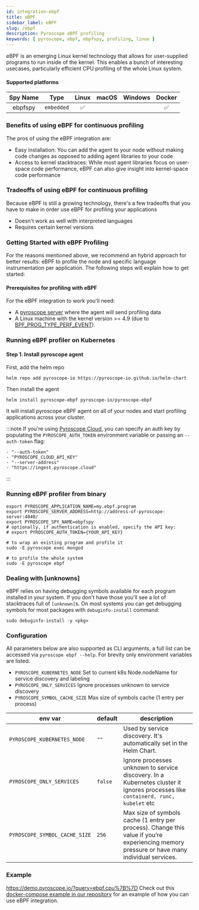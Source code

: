 ```yaml
---
id: integration-ebpf
title: eBPF
sidebar_label: eBPF
slug: /ebpf
description: Pyroscope eBPF profiling
keywords: [ pyroscope, ebpf, ebpfspy, profiling, linux ]
---
```





eBPF is an emerging Linux kernel technology that allows for user-supplied programs to run inside of the kernel. This enables a bunch of interesting usecases, particularly efficient CPU profiling of the whole Linux system.

#### Supported platforms

| Spy Name     | Type         | Linux | macOS | Windows | Docker |
|:------------:|:------------:|:-----:|:-----:|:-------:|:------:|
| ebpfspy      | `embedded`   |   ✅  |       |         |   ✅   |

### Benefits of using eBPF for continuous profiling
The pros of using the eBPF integration are:
* Easy installation: You can add the agent to your node without making code changes as opposed to adding agent libraries to your code
* Access to kernel stacktraces: While most agent libraries focus on user-space code performance, eBPF can also give insight into kernel-space code performance

### Tradeoffs of using eBPF for continuous profiling
Because eBPF is still a growing technology, there's a few tradeoffs that you have to make in order use eBPF for profiling your applications
* Doesn't work as well with interpreted languages
* Requires certain kernel versions




### Getting Started with eBPF Profiling
For the reasons mentioned above, we recommend an hybrid approach for better results: eBPF to profile the node and specific language instrumentation per application. The following steps will explain how to get started:

#### Prerequisites for profiling with eBPF

For the eBPF integration to work you'll need:
* A [pyroscope server](https://pyroscope.io/docs/installing-pyroscope-overview/#step-1-install-pyroscope-server) where the agent will send profiling data
* A Linux machine with the kernel version >= 4.9 (due to [BPF_PROG_TYPE_PERF_EVENT](https://lkml.org/lkml/2016/9/1/831)).

### Running eBPF profiler on Kubernetes

#### Step 1. Install pyroscope agent

First, add the helm repo
```shell
helm repo add pyroscope-io https://pyroscope-io.github.io/helm-chart
```

Then install the agent
```shell
helm install pyroscope-ebpf pyroscope-io/pyroscope-ebpf
```

It will install pyroscope eBPF agent on all of your nodes and start profiling applications across your cluster.

:::note
If you're using [Pyroscope Cloud](https://pyroscope.cloud/), you can specify an auth key by populating the `PYROSCOPE_AUTH_TOKEN` environment variable or passing an `--auth-token` flag:
```
- "--auth-token"
- "PYROSCOPE_CLOUD_API_KEY"
- "--server-address"
- "https://ingest.pyroscope.cloud"
```
:::

### Running eBPF profiler from binary

```shell
export PYROSCOPE_APPLICATION_NAME=my.ebpf.program
export PYROSCOPE_SERVER_ADDRESS=http://address-of-pyroscope-server:4040/
export PYROSCOPE_SPY_NAME=ebpfspy
# optionally, if authentication is enabled, specify the API key:
# export PYROSCOPE_AUTH_TOKEN={YOUR_API_KEY}

# to wrap an existing program and profile it
sudo -E pyroscope exec mongod

# to profile the whole system
sudo -E pyroscope ebpf
```

### Dealing with [unknowns]

eBPF relies on having debugging symbols available for each program installed in your system. If you don't have those you'll see a lot of stacktraces full of `[unknown]`s. On most systems you can get debugging symbols for most packages with `debuginfo-install` command:

```shell
sudo debuginfo-install -y <pkg>
```

### Configuration

All parameters below are also supported as CLI arguments, a full list can be accessed via `pyroscope ebpf --help`. For brevity only environment variables are listed.

* `PYROSCOPE_KUBERNETES_NODE` Set to current k8s Node.nodeName for service discovery and labeling
* `PYROSCOPE_ONLY_SERVICES` Ignore processes unknown to service discovery
* `PYROSCOPE_SYMBOL_CACHE_SIZE` Max size of symbols cache (1 entry per process)

| env var                    | default                          | description                                    |
| -------------------------- | -------------------------------- | ---------------------------------------------- |
| `PYROSCOPE_KUBERNETES_NODE` | `""` | Used by service discovery. It's automatically set in the Helm Chart. |
| `PYROSCOPE_ONLY_SERVICES`     | `false`                             | Ignore processes unknown to service discovery. In a Kubernetes cluster it ignores processes like `containerd, runc, kubelet` etc | 
| `PYROSCOPE_SYMBOL_CACHE_SIZE` | `256`                          | Max size of symbols cache (1 entry per process). Change this value if you’re experiencing memory pressure or have many individual services. |

### Example

https://demo.pyroscope.io/?query=ebpf.cpu%7B%7D
Check out this [docker-compose example in our repository](https://github.com/pyroscope-io/pyroscope/blob/main/examples/ebpf) for an example of how you can use eBPF integration.




